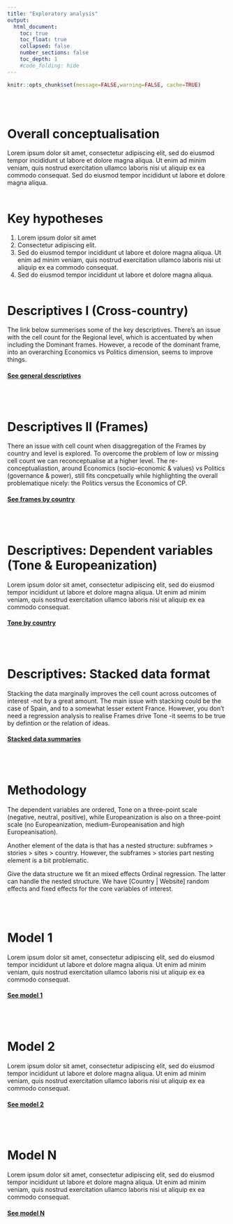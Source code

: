 ```yaml
---
title: "Exploratory analysis"
output:
  html_document:
    toc: true
    toc_float: true
    collapsed: false
    number_sections: false
    toc_depth: 1
    #code_folding: hide
---
```


```r
knitr::opts_chunk$set(message=FALSE,warning=FALSE, cache=TRUE)
```
<br/><br/>

# Overall conceptualisation
Lorem ipsum dolor sit amet, consectetur adipiscing elit, sed do eiusmod tempor incididunt ut labore et dolore magna aliqua. Ut enim ad minim veniam, quis nostrud exercitation ullamco laboris nisi ut aliquip ex ea commodo consequat. Sed do eiusmod tempor incididunt ut labore et dolore magna aliqua.
<br/><br/>

# Key hypotheses
1. Lorem ipsum dolor sit amet  
2. Consectetur adipiscing elit. 
3. Sed do eiusmod tempor incididunt ut labore et dolore magna aliqua. Ut enim ad minim veniam, quis nostrud exercitation ullamco laboris nisi ut aliquip ex ea commodo consequat.  
4. Sed do eiusmod tempor incididunt ut labore et dolore magna aliqua.
<br/><br/>


# Descriptives I (Cross-country)
The link below summerises some of the key descriptives. There’s an issue with the cell count for the Regional level, which is accentuated by when including the Dominant frames. However, a recode of the dominant frame, into an overarching Economics vs Politics dimension, seems to improve things.

#### <a href="https://fmendez72.github.io/regio/analysis/descriptives1.html" target="_blank">See general descriptives</a>
<br/><br/>

# Descriptives II (Frames)
There an issue with cell count when disaggregation of the Frames by country and level is explored. To overcome the problem of low or missing cell count we can reconceptualise at a higher level. The re-conceptualiastion, around Economics (socio-economic & values) vs Politics (governance & power), still fits concpetually while highlighting the overall problematique nicely: the Politics versus the Economics of CP.

#### <a href="https://fmendez72.github.io/regio/analysis/descriptives2.html" target="_blank">See frames by country</a>
<br/><br/>

# Descriptives: Dependent variables (Tone & Europeanization)
Lorem ipsum dolor sit amet, consectetur adipiscing elit, sed do eiusmod tempor incididunt ut labore et dolore magna aliqua. Ut enim ad minim veniam, quis nostrud exercitation ullamco laboris nisi ut aliquip ex ea commodo consequat.

#### <a href="https://fmendez72.github.io/regio/analysis/exploratory0.html" target="_blank">Tone by country</a>
<br/><br/>

# Descriptives: Stacked data format
Stacking the data marginally improves the cell count across outcomes of interest -not by a great amount. The main issue with stacking could be the case of Spain, and to a somewhat lesser extent France. However, you don't need a regression analysis to realise Frames drive Tone -it seems to be true by defintion or the relation of ideas.

#### <a href="https://fmendez72.github.io/regio/analysis/descriptivesLong.html" target="_blank">Stacked data summaries</a>
<br/><br/>

# Methodology 
The dependent variables are ordered, Tone on a three-point scale (negative, neutral, positive), while Europeanization is also on a three-point scale (no Europeanization, medium-Europeanisation and high Europeanisation). 

Another element of the data is that has a nested structure: subframes > stories > sites > country. However,  the subframes > stories part nesting element is a bit problematic.

Give the data structure we fit an mixed effects Ordinal regression. The latter can handle the nested structure. We have [Country | Website] random effects and fixed effects for the core variables of interest. 

<br/><br/>


# Model 1 
Lorem ipsum dolor sit amet, consectetur adipiscing elit, sed do eiusmod tempor incididunt ut labore et dolore magna aliqua. Ut enim ad minim veniam, quis nostrud exercitation ullamco laboris nisi ut aliquip ex ea commodo consequat.

#### <a href="https://fmendez72.github.io/regio/analysis/exploratory0.html" target="_blank">See model 1</a>
<br/><br/>

# Model 2
Lorem ipsum dolor sit amet, consectetur adipiscing elit, sed do eiusmod tempor incididunt ut labore et dolore magna aliqua. Ut enim ad minim veniam, quis nostrud exercitation ullamco laboris nisi ut aliquip ex ea commodo consequat.

#### <a href="https://fmendez72.github.io/regio/analysis/exploratory0.html" target="_blank">See model 2</a>
<br/><br/>

# Model N
Lorem ipsum dolor sit amet, consectetur adipiscing elit, sed do eiusmod tempor incididunt ut labore et dolore magna aliqua. Ut enim ad minim veniam, quis nostrud exercitation ullamco laboris nisi ut aliquip ex ea commodo consequat.

#### <a href="https://fmendez72.github.io/regio/analysis/exploratory0.html" target="_blank">See model N</a>
<br/><br/>
